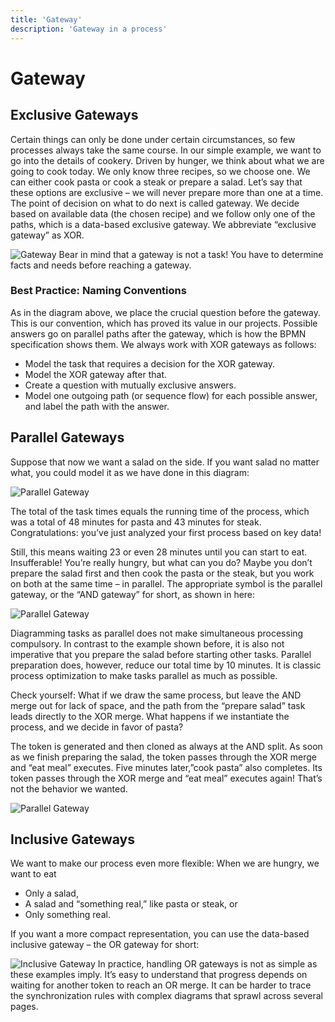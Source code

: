 ```yaml
---
title: 'Gateway'
description: 'Gateway in a process'
---
```


# Gateway

## Exclusive Gateways

Certain things can only be done under certain circumstances, so few processes always take the same course. In our simple example, we want to go into the details of cookery. Driven by hunger, we think about what we are going to cook today. We only know three recipes, so we choose one. We can either cook pasta or cook a steak or prepare a salad. Let’s say that these options are exclusive – we will never prepare more than one at a time. The point of decision on what to do next is called gateway. We decide based on available data (the chosen recipe) and we follow only one of the paths, which is a data-based exclusive gateway. We abbreviate “exclusive gateway” as XOR.

<img src="./gateway1.png" alt="Gateway" />

<Warning>
Bear in mind that a gateway is not a task! You have to determine facts and needs before reaching a gateway.
</Warning>

### Best Practice: Naming Conventions
As in the diagram above, we place the crucial question before the gateway. This is our convention, which has proved its value in our projects. Possible answers go on parallel paths after the gateway, which is how the BPMN specification shows them. We always work with XOR gateways as follows:

- Model the task that requires a decision for the XOR gateway.
- Model the XOR gateway after that.
- Create a question with mutually exclusive answers.
- Model one outgoing path (or sequence flow) for each possible answer, and label the path with the answer.

## Parallel Gateways

Suppose that now we want a salad on the side. If you want salad no matter what, you could model it as we have done in this diagram:

<img src="./gateway2.png" alt="Parallel Gateway" />

The total of the task times equals the running time of the process, which was a total of 48 minutes for pasta and 43 minutes for steak. Congratulations: you’ve just analyzed your first process based on key data!

Still, this means waiting 23 or even 28 minutes until you can start to eat. Insufferable! You’re really hungry, but what can you do? Maybe you don’t prepare the salad first and then cook the pasta or the steak, but you work on both at the same time – in parallel. The appropriate symbol is the parallel gateway, or the “AND gateway” for short, as shown in here:

<img src="./gateway3.png" alt="Parallel Gateway" />

Diagramming tasks as parallel does not make simultaneous processing compulsory. In contrast to the example shown before, it is also not imperative that you prepare the salad before starting other tasks. Parallel preparation does, however, reduce our total time by 10 minutes. It is classic process optimization to make tasks parallel as much as possible.

Check yourself: What if we draw the same process, but leave the AND merge out for lack of space, and the path from the “prepare salad” task leads directly to the XOR merge. What happens if we instantiate the process, and we decide in favor of pasta?

The token is generated and then cloned as always at the AND split. As soon as we finish preparing the salad, the token passes through the XOR merge and “eat meal” executes. Five minutes later,”cook pasta” also completes. Its token passes through the XOR merge and “eat meal” executes again! That’s not the behavior we wanted.

<img src="./gateway4.png" alt="Parallel Gateway" />

## Inclusive Gateways

We want to make our process even more flexible: When we are hungry, we want to eat

- Only a salad,
- A salad and “something real,” like pasta or steak, or
- Only something real.

If you want a more compact representation, you can use the data-based inclusive gateway – the OR gateway for short:

<img src="./gateway5.png" alt="Inclusive Gateway" />

<Warning>
In practice, handling OR gateways is not as simple as these examples imply. It’s easy to understand that progress depends on waiting for another token to reach an OR merge. It can be harder to trace the synchronization rules with complex diagrams that sprawl across several pages.
</Warning>
